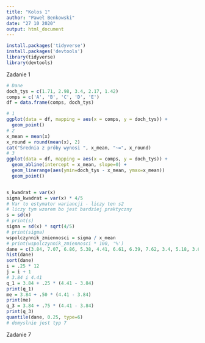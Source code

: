 ```yaml
---
title: "Kolos 1"
author: "Paweł Benkowski"
date: "27 10 2020"
output: html_document
---
```

```r
install.packages('tidyverse')
install.packages('devtools')
library(tidyverse)
library(devtools)
```
Zadanie 1
```r
# Dane
doch_tys = c(1.71, 2.98, 3.4, 2.17, 1.42)
comps = c('A', 'B', 'C', 'D', 'E')
df = data.frame(comps, doch_tys)

# 1
ggplot(data = df, mapping = aes(x = comps, y = doch_tys)) +
  geom_point()
# 2
x_mean = mean(x)
x_round = round(mean(x), 2)
cat("Średnia z próby wynosi ", x_mean, "~=", x_round)
# 3
ggplot(data = df, mapping = aes(x = comps, y = doch_tys)) +
  geom_abline(intercept = x_mean, slope=0) +
  geom_linerange(aes(ymin=doch_tys - x_mean, ymax=x_mean))
  geom_point()


s_kwadrat = var(x)
sigma_kwadrat = var(x) * 4/5
# Var to estymator wariancji - liczy ten s2
# liczy tym wzorem bo jest bardziej praktyczny
s = sd(x)
# print(s)
sigma = sd(x) * sqrt(4/5)
# print(sigma)
wspolczynnik_zmiennosci = sigma / x_mean
# print(wspolczynnik_zmiennosci * 100, '%')
dane = c(3.84, 7.07, 6.86, 5.38, 4.41, 6.61, 6.39, 7.62, 3.4, 5.18, 3.6, 7.02)
hist(dane)
sort(dane)
i = .25 * 12
j = i + 1
# 3.84 i 4.41
q_1 = 3.84 + .25 * (4.41 - 3.84)
print(q_1)
me = 3.84 + .50 * (4.41 - 3.84)
print(me)
q_3 = 3.84 + .75 * (4.41 - 3.84)
print(q_3)
quantile(dane, 0.25, type=6)
# domyslnie jest typ 7
```
Zadanie 7
```r


```

